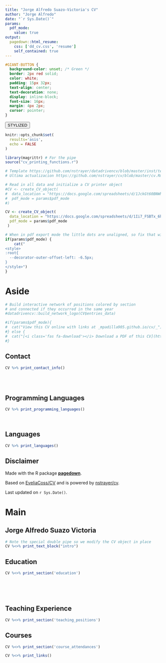 ```yaml
---
title: "Jorge Alfredo Suazo-Victoria's CV"
author: "Jorge Alfredo"
date: "`r Sys.Date()`"
params:
  pdf_mode:
    value: true
output:
  pagedown::html_resume:
    css: ['dd_cv.css', 'resume']
    self_contained: true
---
```


```css
#GIANT-BUTTON {
  background-color: unset; /* Green */
  border: 2px red solid;
  color: white;
  padding: 15px 32px;
  text-align: center;
  text-decoration: none;
  display: inline-block;
  font-size: 16px;
  margin: 4px 2px;
  cursor: pointer;
}

```
<a href = "/posts/cvhtml"><button id="GIANT-BUTTON">STYLIZED</button></a>

```r
knitr::opts_chunk$set(
  results='asis', 
  echo = FALSE
)

library(magrittr) # For the pipe
source("cv_printing_functions.r")

# Template https://github.com/nstrayer/datadrivencv/blob/master/inst/templates/cv.Rmd
# Ultima actualizacion https://github.com/nstrayer/cv/blob/master/cv.Rmd

# Read in all data and initialize a CV printer object
#CV <- create_CV_object(
#  data_location = "https://docs.google.com/spreadsheets/d/1JckGt60BNWheMo23d6bloYLq27h2t5X7hGAXsj0Mlwo/edit?usp=sharing",  
#  pdf_mode = params$pdf_mode
#)

CV <- create_CV_object(
  data_location = "https://docs.google.com/spreadsheets/d/1Ii7_FSBTx_6hAAtEyN2nUJlpeqavt-cZ4dVJgF1_emQ/edit?usp=sharing",  
  pdf_mode = params$pdf_mode
 )

```


```r
# When in pdf export mode the little dots are unaligned, so fix that with some conditional CSS.
if(params$pdf_mode) {
    cat("
<style>
:root{
  --decorator-outer-offset-left: -6.5px;
}
</style>")
}
```


Aside
================================================================================

```r
# Build interactive network of positions colored by section
# and connected if they occurred in the same year
#datadrivencv::build_network_logo(CV$entries_data)
```


```r
#if(params$pdf_mode){
#  cat("View this CV online with links at _mpadilla905.github.io/cv/_")
#} else {
#  cat("[<i class='fas fa-download'></i> Download a PDF of this CV](https://github.com/mpadilla905/mpadilla905.github.io/cv/mpadilla_cv.pdf)")
#}
```

Contact {#contact}
--------------------------------------------------------------------------------

```r
CV %>% print_contact_info()
```

<br>
<br>

Programming Languages {#skills}
--------------------------------------------------------------------------------

```r
CV %>% print_programming_languages()
```

<br>

Languages {#skills}
--------------------------------------------------------------------------------

```r
CV %>% print_languages()
```



Disclaimer {#disclaimer}
--------------------------------------------------------------------------------

Made with the R package [**pagedown**](https://github.com/rstudio/pagedown). 

Based on [EveliaCoss/CV](https://github.com/EveliaCoss/CV) and is powered by [nstrayer/cv](https://github.com/nstrayer/cv).

Last updated on `r Sys.Date()`.



Main
================================================================================

Jorge Alfredo Suazo Victoria {#title}
--------------------------------------------------------------------------------

```r
# Note the special double pipe so we modify the CV object in place
CV %<>% print_text_block("intro") 
```



Education {data-icon=graduation-cap data-concise=true}
--------------------------------------------------------------------------------

```r
CV %<>% print_section('education')
```




<!-- These breaks just force a new page so section doesnt get cut off -->
<br>
<br>
<br>

Teaching Experience {data-icon=chalkboard-teacher}
--------------------------------------------------------------------------------

```r
CV %<>% print_section('teaching_positions')
```




Courses {data-icon=graduation-cap data-concise=true}
--------------------------------------------------------------------------------

```r
CV %<>% print_section('course_attendances')
```



```r
CV %<>% print_links()
```

